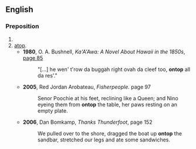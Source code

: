 ==English==

===Preposition===
{{en-prep}}

# {{misspelling of|on top}}
# [[atop]].
#* '''1980''', O. A. Bushnell, ''Ka'A'Awa: A Novel About Hawaii in the 1850s'', [http://books.google.com/books?id=7TjJGThGkukC&pg=PA85&dq=ontop+subject:fiction+-ontop-of&lr=lang_en&as_brr=0&ei=sHfVR4ekGJjSigHni5yFBA&sig=W7vuP0CkHkpQ27t9eEVsQrNcivY page 85]
#*: "[...] he wen' t'row da buggah right ovah da cleef too, '''ontop''' all da res'."
#* '''2005''', Red Jordan Arobateau, ''Fisherpeople.'' page 97
#*: Senor Poochie at his feet, reclining like a Queen; and Nino eyeing them from '''ontop''' the table, her paws resting on an empty plate.
#* '''2006''', Dan Bomkamp, ''Thanks Thunderfoot'', page 152
#*: We pulled over to the shore, dragged the boat up '''ontop''' the sandbar, stretched our legs and ate some sandwiches.
